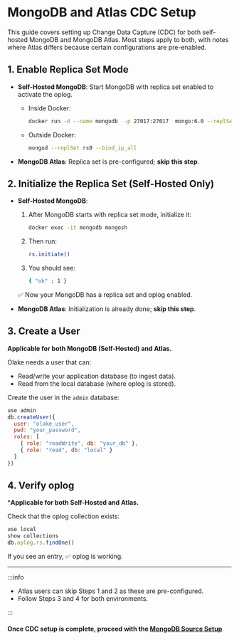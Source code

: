 # MongoDB and Atlas CDC Setup

This guide covers setting up Change Data Capture (CDC) for both self-hosted MongoDB and MongoDB Atlas. Most steps apply to both, with notes where Atlas differs because certain configurations are pre-enabled.

## 1. Enable Replica Set Mode

- **Self-Hosted MongoDB**: Start MongoDB with replica set enabled to activate the oplog.

  - Inside Docker:
  
    ```bash
    docker run -d --name mongodb  -p 27017:27017  mongo:6.0 --replSet rs0
    ```
  - Outside Docker:
  
    ```bash
    mongod --replSet rs0 --bind_ip_all
    ```

- **MongoDB Atlas**: Replica set is pre-configured; **skip this step**.

## 2. Initialize the Replica Set (Self-Hosted Only)

- **Self-Hosted MongoDB**: 
  1. After MongoDB starts with replica set mode, initialize it:
  
      ```bash
      docker exec -it mongodb mongosh
      ```
  2. Then run:
  
      ```bash
      rs.initiate()
      ```
  3. You should see:
  
      ```bash
      { "ok" : 1 }
      ```

  ✅ Now your MongoDB has a replica set and oplog enabled.

- **MongoDB Atlas**: Initialization is already done; **skip this step**.

## 3. Create a User


**Applicable for both MongoDB (Self-Hosted) and Atlas.**

Olake needs a user that can:  
- Read/write your application database (to ingest data).
- Read from the local database (where oplog is stored).

Create the user in the `admin` database:

```javascript
use admin
db.createUser({
  user: "olake_user",
  pwd: "your_password",
  roles: [
    { role: "readWrite", db: "your_db" },
    { role: "read", db: "local" }
  ]
})
```

## 4. Verify oplog

***Applicable for both Self-Hosted and Atlas.**

Check that the oplog collection exists:

```javascript
use local
show collections
db.oplog.rs.findOne()
```
If you see an entry, ✅ oplog is working. 

---


:::info
- Atlas users can skip Steps 1 and 2 as these are pre-configured.
- Follow Steps 3 and 4 for both environments.

:::

#### Once CDC setup is complete, proceed with the [MongoDB Source Setup](/docs/connectors/mongodb/index.mdx)
